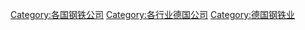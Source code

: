 [[Category:各国钢铁公司|Category:各国钢铁公司]]
[[Category:各行业德国公司|Category:各行业德国公司]]
[[Category:德国钢铁业|Category:德国钢铁业]]